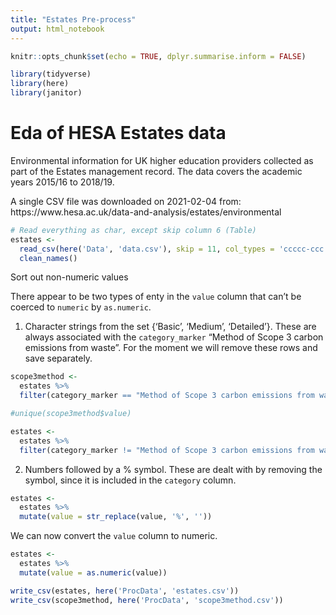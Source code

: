 ```yaml
---
title: "Estates Pre-process"
output: html_notebook
---
```


```r
knitr::opts_chunk$set(echo = TRUE, dplyr.summarise.inform = FALSE)
```

```r
library(tidyverse)
library(here)
library(janitor)
```

# Eda of HESA Estates data

Environmental information for UK higher education providers collected as part of the Estates management record. The data covers the academic years 2015/16 to 2018/19.

A single CSV file was downloaded on 2021-02-04 from: https://www.hesa.ac.uk/data-and-analysis/estates/environmental

```r
# Read everything as char, except skip column 6 (Table)
estates <- 
  read_csv(here('Data', 'data.csv'), skip = 11, col_types = 'ccccc-ccc') %>% 
  clean_names()
```

Sort out non-numeric values

There appear to be two types of enty in the `value` column that can't be coerced to `numeric` by `as.numeric`.

1. Character strings from the set {'Basic', 'Medium', 'Detailed'}. These are always associated with the `category_marker` "Method of Scope 3 carbon emissions from waste". For the moment we will remove these rows and save separately.

```r
scope3method <- 
  estates %>% 
  filter(category_marker == "Method of Scope 3 carbon emissions from waste")

#unique(scope3method$value)

estates <- 
  estates %>% 
  filter(category_marker != "Method of Scope 3 carbon emissions from waste")
```

2. Numbers followed by a % symbol. These are dealt with by removing the symbol, since it is included in the `category` column.

```r
estates <-
  estates %>% 
  mutate(value = str_replace(value, '%', ''))
```

We can now convert the `value` column to numeric.

```r
estates <- 
  estates %>% 
  mutate(value = as.numeric(value))
```

```r
write_csv(estates, here('ProcData', 'estates.csv'))
write_csv(scope3method, here('ProcData', 'scope3method.csv'))
```




